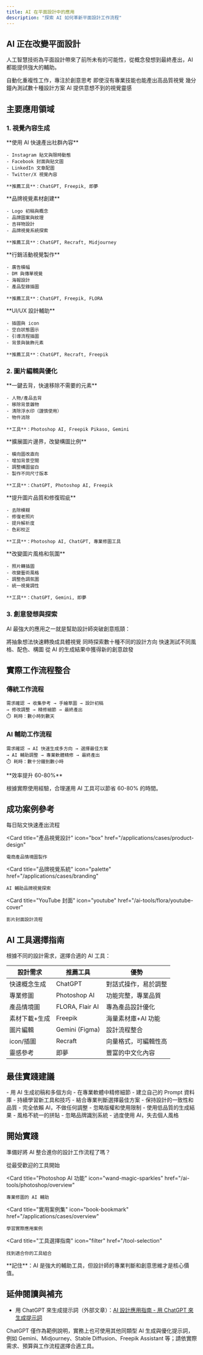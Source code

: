 ```yaml
---
title: AI 在平面設計中的應用
description: "探索 AI 如何革新平面設計工作流程"
---
```


## AI 正在改變平面設計

人工智慧技術為平面設計帶來了前所未有的可能性，從概念發想到最終產出，AI 都能提供強大的輔助。

<CardGroup cols={2}>
  <Card title="提升效率" icon="gauge-high">
    自動化重複性工作，專注於創意思考
  </Card>
  <Card title="降低門檻" icon="stairs">
    即使沒有專業技能也能產出高品質視覺
  </Card>
  <Card title="快速迭代" icon="arrows-rotate">
    幾分鐘內測試數十種設計方案
  </Card>
  <Card title="激發創意" icon="lightbulb">
    AI 提供意想不到的視覺靈感
  </Card>
</CardGroup>

## 主要應用領域

### 1. 視覺內容生成

<Tabs>
  <Tab title="社群媒體">
    **使用 AI 快速產出社群內容**
    
    - Instagram 貼文與限時動態
    - Facebook 封面與貼文圖
    - LinkedIn 文章配圖
    - Twitter/X 視覺內容
    
    **推薦工具**：ChatGPT, Freepik, 即夢
  </Tab>
  
  <Tab title="品牌設計">
    **品牌視覺素材創建**
    
    - Logo 初稿與概念
    - 品牌圖案與紋理
    - 吉祥物設計
    - 品牌視覺系統探索
    
    **推薦工具**：ChatGPT, Recraft, Midjourney
  </Tab>
  
  <Tab title="行銷素材">
    **行銷活動視覺製作**
    
    - 廣告橫幅
    - DM 與傳單視覺
    - 海報設計
    - 產品型錄插圖
    
    **推薦工具**：ChatGPT, Freepik, FLORA
  </Tab>
  
  <Tab title="數位產品">
    **UI/UX 設計輔助**
    
    - 插圖與 icon
    - 空白狀態圖示
    - 引導流程插圖
    - 背景與裝飾元素
    
    **推薦工具**：ChatGPT, Recraft, Freepik
  </Tab>
</Tabs>

### 2. 圖片編輯與優化

<AccordionGroup>
  <Accordion title="去背與物件移除" icon="scissors">
    **一鍵去背，快速移除不需要的元素**
    
    - 人物/產品去背
    - 移除背景雜物
    - 清除浮水印（謹慎使用）
    - 物件消除
    
    **工具**：Photoshop AI, Freepik Pikaso, Gemini
  </Accordion>
  
  <Accordion title="圖片擴展" icon="expand">
    **擴展圖片邊界，改變構圖比例**
    
    - 橫向圖改直向
    - 增加背景空間
    - 調整構圖留白
    - 製作不同尺寸版本
    
    **工具**：ChatGPT, Photoshop AI, Freepik
  </Accordion>
  
  <Accordion title="品質提升" icon="arrow-up">
    **提升圖片品質和修復瑕疵**
    
    - 去除模糊
    - 修復老照片
    - 提升解析度
    - 色彩校正
    
    **工具**：Photoshop AI, ChatGPT, 專業修圖工具
  </Accordion>
  
  <Accordion title="風格轉換" icon="wand-magic-sparkles">
    **改變圖片風格和氛圍**
    
    - 照片轉插圖
    - 改變藝術風格
    - 調整色調氛圍
    - 統一視覺調性
    
    **工具**：ChatGPT, Gemini, 即夢
  </Accordion>
</AccordionGroup>

### 3. 創意發想與探索

AI 最強大的應用之一就是幫助設計師突破創意瓶頸：

<Steps>
  <Step title="快速視覺化概念">
    將抽象想法快速轉換成具體視覺
  </Step>
  
  <Step title="生成多種方向">
    同時探索數十種不同的設計方向
  </Step>
  
  <Step title="測試風格變化">
    快速測試不同風格、配色、構圖
  </Step>
  
  <Step title="激發新靈感">
    從 AI 的生成結果中獲得新的創意啟發
  </Step>
</Steps>

## 實際工作流程整合

### 傳統工作流程

```
需求確認 → 收集參考 → 手繪草圖 → 設計初稿 
→ 修改調整 → 精修細節 → 最終產出
⏱️ 耗時：數小時到數天
```

### AI 輔助工作流程

```
需求確認 → AI 快速生成多方向 → 選擇最佳方案 
→ AI 輔助調整 → 專業軟體精修 → 最終產出
⏱️ 耗時：數十分鐘到數小時
```

<Note>
**效率提升 60-80%**

根據實際使用經驗，合理運用 AI 工具可以節省 60-80% 的時間。
</Note>

## 成功案例參考

<CardGroup cols={2}>
  <Card
    title="社群貼文系列"
    icon="instagram"
    href="/applications/cases/social-media"
  >
    每日貼文快速產出流程
  </Card>
  
  <Card
    title="產品視覺設計"
    icon="box"
    href="/applications/cases/product-design"
  >
    電商產品情境圖製作
  </Card>
  
  <Card
    title="品牌視覺系統"
    icon="palette"
    href="/applications/cases/branding"
  >
    AI 輔助品牌視覺探索
  </Card>
  
  <Card
    title="YouTube 封面"
    icon="youtube"
    href="/ai-tools/flora/youtube-cover"
  >
    影片封面設計流程
  </Card>
</CardGroup>

## AI 工具選擇指南

根據不同的設計需求，選擇合適的 AI 工具：

| 設計需求 | 推薦工具 | 優勢 |
|---------|---------|------|
| 快速概念生成 | ChatGPT | 對話式操作，易於調整 |
| 專業修圖 | Photoshop AI | 功能完整，專業品質 |
| 產品情境圖 | FLORA, Flair AI | 專為產品設計優化 |
| 素材下載+生成 | Freepik | 海量素材庫+AI 功能 |
| 圖片編輯 | Gemini (Figma) | 設計流程整合 |
| icon/插圖 | Recraft | 向量格式，可編輯性高 |
| 靈感參考 | 即夢 | 豐富的中文化內容 |

## 最佳實踐建議

<Tabs>
  <Tab title="✅ 建議做法">
    - 用 AI 生成初稿和多個方向
    - 在專業軟體中精修細節
    - 建立自己的 Prompt 資料庫
    - 持續學習新工具和技巧
    - 結合專業判斷選擇最佳方案
    - 保持設計的一致性和品質
  </Tab>
  
  <Tab title="❌ 避免陷阱">
    - 完全依賴 AI，不做任何調整
    - 忽略版權和使用限制
    - 使用低品質的生成結果
    - 風格不統一的拼貼
    - 忽略品牌識別系統
    - 過度使用 AI，失去個人風格
  </Tab>
</Tabs>

## 開始實踐

準備好將 AI 整合進你的設計工作流程了嗎？

<CardGroup cols={2}>
  <Card
    title="ChatGPT 完整指南"
    icon="comment"
    href="/ai-tools/chatgpt/basics"
  >
    從最受歡迎的工具開始
  </Card>
  
  <Card
    title="Photoshop AI 功能"
    icon="wand-magic-sparkles"
    href="/ai-tools/photoshop/overview"
  >
    專業修圖的 AI 輔助
  </Card>
  
  <Card
    title="實用案例集"
    icon="book-bookmark"
    href="/applications/cases/overview"
  >
    學習實際應用案例
  </Card>
  
  <Card
    title="工具選擇指南"
    icon="filter"
    href="/tool-selection"
  >
    找到適合你的工具組合
  </Card>
</CardGroup>

<Tip>
**記住**：AI 是強大的輔助工具，但設計師的專業判斷和創意思維才是核心價值。
</Tip>

## 延伸閱讀與補充

- 用 ChatGPT 來生成提示詞（外部文章）：[AI 設計應用指南 - 用 ChatGPT 來生成提示詞](https://creatorhome.gitbook.io/ai-design/yong-chatgpt-lai-sheng-cheng-ti-shi-ci)

<Note>
ChatGPT 僅作為範例說明，實務上也可使用其他同類型 AI 生成與優化提示詞，例如 Gemini、Midjourney、Stable Diffusion、Freepik Assistant 等；請依實際需求、預算與工作流程選擇合適工具。
</Note>
